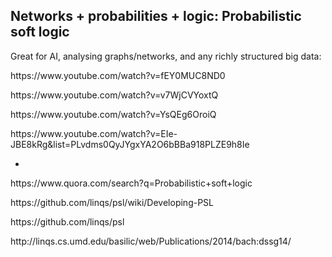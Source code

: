 
## Networks + probabilities + logic: Probabilistic soft logic

Great for AI, analysing graphs/networks, and any richly structured big data:


https://www.youtube.com/watch?v=fEY0MUC8ND0

https://www.youtube.com/watch?v=v7WjCVYoxtQ

https://www.youtube.com/watch?v=YsQEg6OroiQ

https://www.youtube.com/watch?v=EIe-JBE8kRg&list=PLvdms0QyJYgxYA2O6bBBa918PLZE9h8Ie

+

https://www.quora.com/search?q=Probabilistic+soft+logic

https://github.com/linqs/psl/wiki/Developing-PSL 

https://github.com/linqs/psl 

http://linqs.cs.umd.edu/basilic/web/Publications/2014/bach:dssg14/

